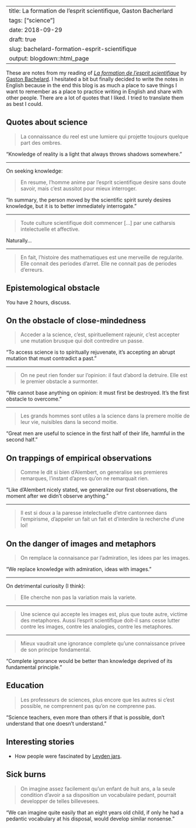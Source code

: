 
---
title: La formation de l'esprit scientifique, Gaston Bacherlard
tags: ["science"]
date: 2018-09-29
draft: true
slug: bachelard-formation-esprit-scientifique
output: blogdown::html_page
---

These are notes from my reading of [*La formation de l'esprit scientifique*](https://fr.wikipedia.org/wiki/La_Formation_de_l%27esprit_scientifique) by [Gaston Bachelard](https://en.wikipedia.org/wiki/Gaston_Bachelard).
I hesitated a bit but finally decided to write the notes in English because in the end this blog is as much a place to save things I want to remember as a place to practice writing in English and share with other people.
There are a lot of quotes that I liked. 
I tried to translate them as best I could.


## Quotes about science

> La connaissance du reel est une lumiere qui projette toujours quelque part des ombres.

"Knowledge of reality is a light that always throws shadows somewhere."

---

On seeking knowledge:

> En resume, l'homme anime par l'esprit scientifique desire sans doute savoir, mais c'est aussitot pour mieux interroger.

"In summary, the person moved by the scientific spirit surely desires knowledge, but it is to better immediately interrogate." 

---

> Toute culture scientifique doit commencer [...] par une catharsis intelectuelle et affective.

Naturally...

---

> En fait, l'histoire des mathematiques est une merveille de regularite. Elle connait des periodes d'arret. Elle ne connait pas de periodes d'erreurs.

## Epistemological obstacle

You have 2 hours, discuss.

## On the obstacle of close-mindedness

> Acceder a la science, c'est, spirituellement rajeunir, c'est accepter une mutation brusque qui doit contredire un passe.

"To access science is to spiritually rejuvenate, it's accepting an abrupt mutation that must contradict a past."

---

> On ne peut rien fonder sur l'opinion: il faut d'abord la detruire. Elle est le premier obstacle a surmonter.

"We cannot base anything on opinion: it must first be destroyed. It's the first obstacle to overcome."

---

> Les grands hommes sont utiles a la science dans la premere moitie de leur vie, nuisibles dans la second moitie.

"Great men are useful to science in the first half of their life, harmful in the second half."

## On trappings of empirical observations

> Comme le dit si bien d'Alembert, on generalise ses premieres remarques, l'instant d'apres qu'on ne remarquait rien.

"Like d'Alembert nicely stated, we generalize our first observations, the moment after we didn't observe anything."

---

> Il est si doux a la paresse intelectuelle d'etre cantonnee dans l'empirisme, d'appeler un fait un fait et d'interdire la recherche d'une loi!

## On the danger of images and metaphors

> On remplace la connaisance par l'admiration, les idees par les images.

"We replace knowledge with admiration, ideas with images."

---

On detrimental curiosity (I think):

> Elle cherche non pas la variation mais la variete.

---

> Une science qui accepte les images est, plus que toute autre, victime des metaphores. Aussi l'esprit scientifique doit-il sans cesse lutter contre les images, contre les analogies, contre les metaphores.

---

> Mieux vaudrait une ignorance complete qu'une connaissance privee de son principe fondamental.

"Complete ignorance would be better than knowledge deprived of its fundamental principle."


## Education

> Les professeurs de sciences, plus encore que les autres si c'est possible, ne comprennent pas qu'on ne comprenne pas.

"Science teachers, even more than others if that is possible, don't understand that one doesn't understand."

## Interesting stories

- How people were fascinated by [Leyden jars](https://www.youtube.com/watch?v=xjW-isgOijs).

## Sick burns

> On imagine assez facilement qu'un enfant de huit ans, a la seule condition d'avoir a sa disposition un vocabulaire pedant, pourrait developper de telles billevesees.

"We can imagine quite easily that an eight years old child, if only he had a pedantic vocabulary at his disposal, would develop similar nonsense."
